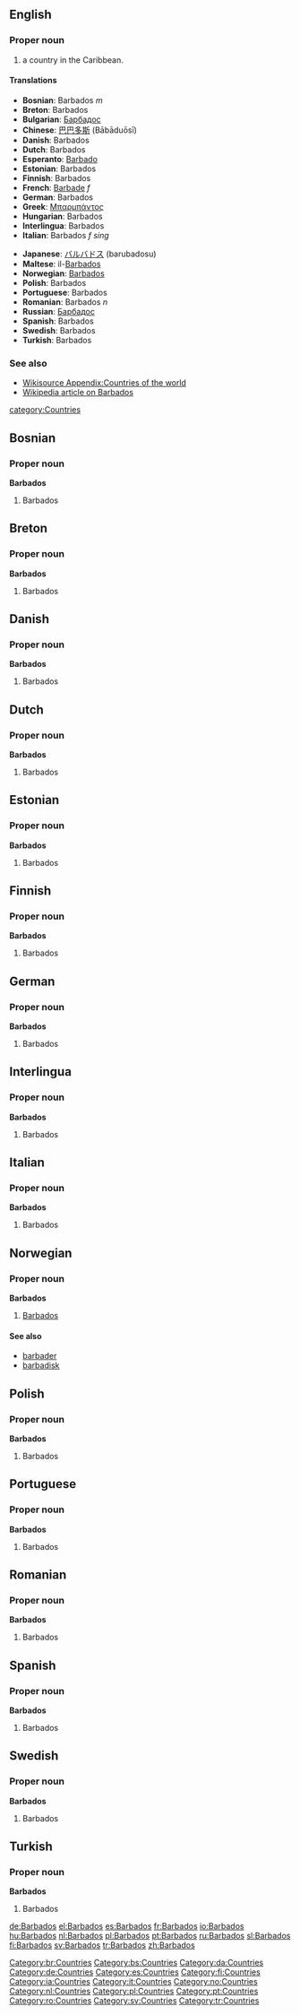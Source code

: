 ==English==

===Proper noun===

# a country in the Caribbean.

====Translations====
{{top}}
*'''Bosnian''': Barbados ''m''
*'''Breton''': Barbados
*'''Bulgarian''': [[Барбадос]]
*'''Chinese''': [[巴巴多斯]] (Bābāduōsī)
*'''Danish''': Barbados
*'''Dutch''': Barbados
*'''Esperanto''': [[Barbado]]
*'''Estonian''': Barbados
*'''Finnish''': Barbados
*'''French''': [[Barbade]] ''f''
*'''German''': Barbados
*'''Greek''': [[Μπαρμπάντος]]
*'''Hungarian''': Barbados
*'''Interlingua''': Barbados
*'''Italian''': Barbados ''f sing''
{{mid}}
*'''Japanese''': [[バルバドス]] (barubadosu)
*'''Maltese''': il-[[Barbados]]
*'''Norwegian''': [[#Norwegian|Barbados]]
*'''Polish''': Barbados
*'''Portuguese''': Barbados
*'''Romanian''': Barbados ''n''
*'''Russian''': [[Барбадос]]
*'''Spanish''': Barbados
*'''Swedish''': Barbados
*'''Turkish''': Barbados
{{bottom}}

===See also===
*[[Wikisource Appendix:Countries of the world]]
*[[w:Barbados|Wikipedia article on Barbados]]

[[category:Countries]]

==Bosnian==
===Proper noun===
'''Barbados'''
#Barbados

==Breton==
===Proper noun===
'''Barbados'''
#Barbados

==Danish==
===Proper noun===
'''Barbados'''
#Barbados

==Dutch==
===Proper noun===
'''Barbados'''
#Barbados

==Estonian==
===Proper noun===
'''Barbados'''
# Barbados {{et-country}}

==Finnish==
===Proper noun===
'''Barbados'''
#Barbados

==German==
===Proper noun===
'''Barbados'''
#Barbados

==Interlingua==
===Proper noun===
'''Barbados'''
#Barbados

==Italian==
===Proper noun===
'''Barbados'''
#Barbados

==Norwegian==
===Proper noun===
'''Barbados'''
#[[#English|Barbados]]
====See also====
*[[barbader]]
*[[barbadisk]]

==Polish==
===Proper noun===
'''Barbados'''
#Barbados

==Portuguese==
===Proper noun===
'''Barbados'''
#Barbados

==Romanian==
===Proper noun===
'''Barbados'''
#Barbados

==Spanish==
===Proper noun===
'''Barbados'''
#Barbados

==Swedish==
===Proper noun===
'''Barbados'''
#Barbados

==Turkish==
===Proper noun===
'''Barbados'''
#Barbados

[[Category:br:Countries]]
[[Category:bs:Countries]]
[[Category:da:Countries]]
[[Category:de:Countries]]
[[Category:es:Countries]]
[[Category:fi:Countries]]
[[Category:ia:Countries]]
[[Category:it:Countries]]
[[Category:no:Countries]]
[[Category:nl:Countries]]
[[Category:pl:Countries]]
[[Category:pt:Countries]]
[[Category:ro:Countries]]
[[Category:sv:Countries]]
[[Category:tr:Countries]]

[[de:Barbados]]
[[el:Barbados]]
[[es:Barbados]]
[[fr:Barbados]]
[[io:Barbados]]
[[hu:Barbados]]
[[nl:Barbados]]
[[pl:Barbados]]
[[pt:Barbados]]
[[ru:Barbados]]
[[sl:Barbados]]
[[fi:Barbados]]
[[sv:Barbados]]
[[tr:Barbados]]
[[zh:Barbados]]